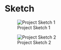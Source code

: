 # Sketch {.unnumbered}

![Project Sketch 1](images/SketchDS 1.jpg)

![Project Sketch 2](images/SketchDS 2.jpg)
